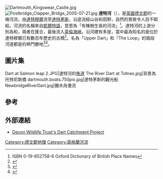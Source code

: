 {{Geobox
<!-- *** Name section *** -->
| name                        = 達特河
| native_name                 =
| other_name                  =
| other_name1                 =
<!-- *** Image *** --->
| image                       = River Dart.jpg
| image_size                  =
| image_caption               = 達特河
<!-- *** Country etc. *** -->
| country                     = 英國
| region                      = 德文郡
| city                        =
| city1                       =
| region_type                 = 郡
<!-- *** Geography *** -->
| length                      =
| watershed                   =
| discharge_location          = {{link-en|巴克法斯特利|Buckfastleigh}}奧斯汀之橋
| discharge_average           = 11.04
| discharge_max               = 40
| discharge_min               =
| discharge1_location         =
| discharge1_average          =
<!-- *** Source *** -->
| source_name                 = 西達特河
| source_location             = Lower White Tor
| source_district             =
| source_region               =
| source_state                =
| source_country              =
| source_lat_d                =
| source_lat_m                =
| source_lat_s                =
| source_lat_NS               =
| source_long_d               =
| source_long_m               =
| source_long_s               =
| source_long_EW              =
| source_elevation            = 450
| source_length               =
| source1_name                = 東達特河
| source1_location            = Kit Rock, Whinney's Down
| source1_district            =
| source1_region              =
| source1_state               =
| source1_country             =
| source1_lat_d               =
| source1_lat_m               =
| source1_lat_s               =
| source1_lat_NS              =
| source1_long_d              =
| source1_long_m              =
| source1_long_s              =
| source1_long_EW             =
| source1_elevation           = 510
| source1_length              =
| source_confluence_location  = 達特米特
| source_confluence_district  =
| source_confluence_region    =
| source_confluence_state     =
| source_confluence_country   =
| source_confluence_lat_d     =
| source_confluence_lat_m     =
| source_confluence_lat_s     =
| source_confluence_lat_NS    =
| source_confluence_long_d    =
| source_confluence_long_m    =
| source_confluence_long_s    =
| source_confluence_long_EW   =
| source_confluence_elevation = 210
<!-- *** Mouth *** -->
| mouth_name                  = 英倫海峽
| mouth_location              =
| mouth_district              =
| mouth_region                =
| mouth_state                 =
| mouth_country               =
| mouth_lat_d                 = 50
| mouth_lat_m                 = 20
| mouth_lat_s                 = 33
| mouth_lat_NS                = N
| mouth_long_d                = 3
| mouth_long_m                = 33
| mouth_long_s                = 51
| mouth_long_EW               = W
| mouth_elevation             = 0
<!-- *** Tributaries *** -->
| tributary_left              =
| tributary_left1             =
| tributary_right             =
| tributary_right1            =
<!-- *** Free fields *** -->
| free_name                   =
| free_value                  =
<!-- *** Map section *** -->
| map                         =
| map_size                    =
| map_caption                 =
}}
[[File:Dartmouth_Kingswear_Castle.jpg|thumb]]
[[Image:Postbridge_Clapper_Bridge_2005-07-21.jpg|thumb]]
'''達特河'''（{{lang-en|River Dart}}），是[[英國|英國]][[德文郡|德文郡]]的一條河流，由[[達特穆爾|達特穆爾]]流至[[達特茅斯|達特茅斯]]，沿途流經山谷和田野，自然的景致令人目不暇給。河流的名稱來自[[凱爾特語|凱爾特語]]，意思為「有橡樹生長的河流」<ref>ISBN 0-19-852758-6 Oxford Dictionary of British Place Names</ref>。達特河的上游分別為{{link-en|東達特河|East Dart River}}和{{link-en|西達特河|West Dart River}}，兩者在{{link-en|達特米特|Dartmeet}}匯合，最後流入[[英倫海峽|英倫海峽]]。沿河建有多座{{link-en|克拉珀橋|Clapper bridge}}，當中最為知名的是位於達特穆爾已有數百年歷史的古橋<ref>{{IoE|92789}}</ref>。名為「Upper Dart」和「The Loop」的兩段河道都是{{link-en|獨木舟激流|Whitewater kayaking}}的熱門勝地<ref>{{Cite web |url=http://www.ukriversguidebook.co.uk/swengland/dart.htm |title=UK Rivers Guidebook, River Dart, Upper |access-date=2015-08-11 |archive-date=2010-12-28 |archive-url=https://web.archive.org/web/20101228042117/http://www.ukriversguidebook.co.uk/swengland/dart.htm |dead-url=no }}</ref><ref>{{Cite web |url=http://www.ukriversguidebook.co.uk/swengland/dart.htm |title=UK Rivers Guidebook, River Dart, Loop |access-date=2015-08-11 |archive-date=2010-12-28 |archive-url=https://web.archive.org/web/20101228042117/http://www.ukriversguidebook.co.uk/swengland/dart.htm |dead-url=no }}</ref>。

== 圖片集 ==
<gallery>
Dart at Salmon leap 2.JPG|達特河的[[魚道|魚道]]
The River Dart at Totnes.jpg|背景為托特尼斯橋
dartmouth.boats.750pix.jpg|達特茅斯的觀光船
NewbridgeRiverDart.jpg|獨木舟激流
</gallery>

== 參考 ==
{{reflist}}

== 外部連結 ==
{{Commons category|River Dart}}

* [http://www.devonwildlifetrust.org/index.php?section=champions:cycleau Devon Wildlife Trust's Dart Catchment Project] {{Wayback|url=http://www.devonwildlifetrust.org/index.php?section=champions:cycleau |date=20160315075628 }}

[[Category:德文郡地理|Category:德文郡地理]]
[[Category:英格蘭河流|Category:英格蘭河流]]